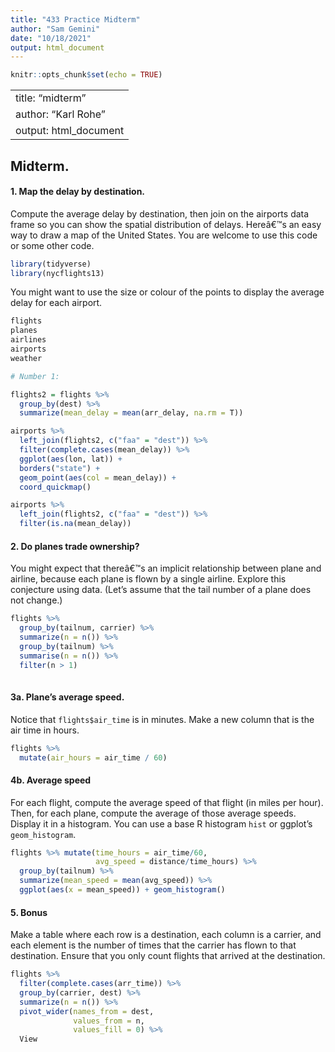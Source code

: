 ---
title: "433 Practice Midterm"
author: "Sam Gemini"
date: "10/18/2021"
output: html_document
---

```{r setup, include=FALSE}
knitr::opts_chunk$set(echo = TRUE)
```

---
title: "midterm"
author: "Karl Rohe"
output: html_document
---
  
## Midterm.
  
#### 1.  Map the delay by destination.
  
  Compute the average delay by destination, then join on the airports data frame so you can show the spatial distribution of delays. Hereâ€™s an easy way to draw a map of the United States.  You are welcome to use this code or some other code. 

```{r} 
library(tidyverse)
library(nycflights13)

```

You might want to use the size or colour of the points to display the average delay for each airport.

```{r}

flights
planes
airlines
airports
weather

# Number 1:

flights2 = flights %>%
  group_by(dest) %>%
  summarize(mean_delay = mean(arr_delay, na.rm = T))

airports %>%
  left_join(flights2, c("faa" = "dest")) %>%
  filter(complete.cases(mean_delay)) %>%
  ggplot(aes(lon, lat)) +
  borders("state") +
  geom_point(aes(col = mean_delay)) +
  coord_quickmap()

airports %>%
  left_join(flights2, c("faa" = "dest")) %>%
  filter(is.na(mean_delay))

```


#### 2.   Do planes trade ownership?

You might expect that thereâ€™s an implicit relationship between plane and airline, because each plane is flown by a single airline. Explore this conjecture using data. (Let's assume that the tail number of a plane does not change.)

```{r}
flights %>%
  group_by(tailnum, carrier) %>%
  summarize(n = n()) %>%
  group_by(tailnum) %>%
  summarise(n = n()) %>%
  filter(n > 1)
  
```


#### 3a.  Plane's average speed.

Notice that ```flights$air_time``` is in minutes.  Make a new column that is the air time in hours. 

```{r}
flights %>%
  mutate(air_hours = air_time / 60)
```


#### 4b. Average speed

For each flight, compute the average speed of that flight (in miles per hour).  Then, for each plane, compute the average of those average speeds. Display it in a histogram. You can use a base R histogram ```hist``` or ggplot's ```geom_histogram```. 

```{r}
flights %>% mutate(time_hours = air_time/60,
                   avg_speed = distance/time_hours) %>%
  group_by(tailnum) %>%
  summarize(mean_speed = mean(avg_speed)) %>%
  ggplot(aes(x = mean_speed)) + geom_histogram()

```




#### 5. Bonus

Make a table where each row is a destination, each column is a carrier, and each element is the number of times that the carrier has flown to that destination.  Ensure that you only count flights that arrived at the destination. 

```{r}
flights %>%
  filter(complete.cases(arr_time)) %>%
  group_by(carrier, dest) %>%
  summarize(n = n()) %>%
  pivot_wider(names_from = dest,
              values_from = n,
              values_fill = 0) %>%
  View

```
